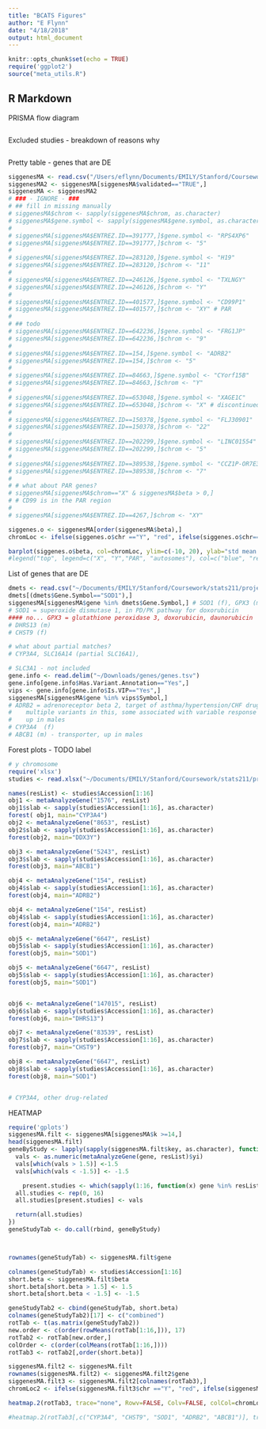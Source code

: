 ```yaml
---
title: "BCATS Figures"
author: "E Flynn"
date: "4/18/2018"
output: html_document
---
```


```r
knitr::opts_chunk$set(echo = TRUE)
require('ggplot2')
source("meta_utils.R")

```

## R Markdown

PRISMA flow diagram
```r

```


Excluded studies - breakdown of reasons why
```r

```


Pretty table - genes that are DE
```r
siggenesMA <- read.csv("/Users/eflynn/Documents/EMILY/Stanford/Coursework/stats211/project/results/sigTabBCATS2.csv")
siggenesMA2 <- siggenesMA[siggenesMA$validated=="TRUE",]
siggenesMA <- siggenesMA2
# ### - IGNORE - ###
# ## fill in missing manually
# siggenesMA$chrom <- sapply(siggenesMA$chrom, as.character)
# siggenesMA$gene.symbol <- sapply(siggenesMA$gene.symbol, as.character)
# 
# siggenesMA[siggenesMA$ENTREZ.ID==391777,]$gene.symbol <- "RPS4XP6"
# siggenesMA[siggenesMA$ENTREZ.ID==391777,]$chrom <- "5"
# 
# siggenesMA[siggenesMA$ENTREZ.ID==283120,]$gene.symbol <- "H19"
# siggenesMA[siggenesMA$ENTREZ.ID==283120,]$chrom <- "11"
# 
# siggenesMA[siggenesMA$ENTREZ.ID==246126,]$gene.symbol <- "TXLNGY"
# siggenesMA[siggenesMA$ENTREZ.ID==246126,]$chrom <- "Y"
# 
# siggenesMA[siggenesMA$ENTREZ.ID==401577,]$gene.symbol <- "CD99P1"
# siggenesMA[siggenesMA$ENTREZ.ID==401577,]$chrom <- "XY" # PAR
# 
# ## todo
# siggenesMA[siggenesMA$ENTREZ.ID==642236,]$gene.symbol <- "FRG1JP"
# siggenesMA[siggenesMA$ENTREZ.ID==642236,]$chrom <- "9"
# 
# siggenesMA[siggenesMA$ENTREZ.ID==154,]$gene.symbol <- "ADRB2"
# siggenesMA[siggenesMA$ENTREZ.ID==154,]$chrom <- "5"
# 
# siggenesMA[siggenesMA$ENTREZ.ID==84663,]$gene.symbol <- "CYorf15B"
# siggenesMA[siggenesMA$ENTREZ.ID==84663,]$chrom <- "Y"
# 
# siggenesMA[siggenesMA$ENTREZ.ID==653048,]$gene.symbol <- "XAGE1C"
# siggenesMA[siggenesMA$ENTREZ.ID==653048,]$chrom <- "X" # discontinued!
# 
# siggenesMA[siggenesMA$ENTREZ.ID==150378,]$gene.symbol <- "FLJ30901"
# siggenesMA[siggenesMA$ENTREZ.ID==150378,]$chrom <- "22"
# 
# siggenesMA[siggenesMA$ENTREZ.ID==202299,]$gene.symbol <- "LINC01554"
# siggenesMA[siggenesMA$ENTREZ.ID==202299,]$chrom <- "5"
# 
# siggenesMA[siggenesMA$ENTREZ.ID==389538,]$gene.symbol <- "CCZ1P-OR7E38P"
# siggenesMA[siggenesMA$ENTREZ.ID==389538,]$chrom <- "7"
# 
# # what about PAR genes?
# siggenesMA[siggenesMA$chrom=="X" & siggenesMA$beta > 0,]
# # CD99 is in the PAR region
# 
# siggenesMA[siggenesMA$ENTREZ.ID==4267,]$chrom <- "XY"

```



```r
siggenes.o <- siggenesMA[order(siggenesMA$beta),]
chromLoc <- ifelse(siggenes.o$chr =="Y", "red", ifelse(siggenes.o$chr=="X","blue", ifelse(siggenes.o$chr=="XY", "purple", "gray")))

barplot(siggenes.o$beta, col=chromLoc, ylim=c(-10, 20), ylab="std mean diff (m - f)")
#legend("top", legend=c("X", "Y","PAR", "autosomes"), col=c("blue", "red", "purple", "gray"), lty=1, cex=0.9, title="chromosome") # bleh legends

```

List of genes that are DE
```r
dmets <- read.csv("~/Documents/EMILY/Stanford/Coursework/stats211/project/dmets.csv", colClasses="character")
dmets[(dmets$Gene.Symbol=="SOD1"),]
siggenesMA[siggenesMA$gene %in% dmets$Gene.Symbol,] # SOD1 (f), GPX3 (m), CYP3A7 (f)
# SOD1 = superoxide dismutase 1, in PD/PK pathway for doxorubicin 
#### no... GPX3 = glutathione peroxidase 3, doxorubicin, daunorubicin
# DHRS13 (m)
# CHST9 (f)

# what about partial matches?
# CYP3A4, SLC16A14 (partial SLC16A1), 

# SLC3A1 - not included
gene.info <- read.delim("~/Downloads/genes/genes.tsv")
gene.info[gene.info$Has.Variant.Annotation=="Yes",]
vips <- gene.info[gene.info$Is.VIP=="Yes",]
siggenesMA[siggenesMA$gene %in% vips$Symbol,] 
# ADRB2 = adrenoreceptor beta 2, target of asthma/hypertension/CHF drugs
#    multiple variants in this, some associated with variable response to drugs
#    up in males
# CYP3A4  (f)
# ABCB1 (m) - transporter, up in males

```


Forest plots
- TODO label
```r
# y chromosome
require('xlsx')
studies <- read.xlsx("~/Documents/EMILY/Stanford/Coursework/stats211/project/LiverMAStudies.xlsx", 1)

names(resList) <- studies$Accession[1:16]
obj1 <- metaAnalyzeGene("1576", resList)
obj1$slab <- sapply(studies$Accession[1:16], as.character)
forest( obj1, main="CYP3A4") 
obj2 <- metaAnalyzeGene("8653", resList)
obj2$slab <- sapply(studies$Accession[1:16], as.character)
forest(obj2, main="DDX3Y")

obj3 <- metaAnalyzeGene("5243", resList)
obj3$slab <- sapply(studies$Accession[1:16], as.character)
forest(obj3, main="ABCB1")

obj4 <- metaAnalyzeGene("154", resList)
obj4$slab <- sapply(studies$Accession[1:16], as.character)
forest(obj4, main="ADRB2")

obj4 <- metaAnalyzeGene("154", resList)
obj4$slab <- sapply(studies$Accession[1:16], as.character)
forest(obj4, main="ADRB2")

obj5 <- metaAnalyzeGene("6647", resList)
obj5$slab <- sapply(studies$Accession[1:16], as.character)
forest(obj5, main="SOD1")

obj5 <- metaAnalyzeGene("6647", resList)
obj5$slab <- sapply(studies$Accession[1:16], as.character)
forest(obj5, main="SOD1")


obj6 <- metaAnalyzeGene("147015", resList)
obj6$slab <- sapply(studies$Accession[1:16], as.character)
forest(obj6, main="DHRS13")

obj7 <- metaAnalyzeGene("83539", resList)
obj7$slab <- sapply(studies$Accession[1:16], as.character)
forest(obj7, main="CHST9")

obj8 <- metaAnalyzeGene("6647", resList)
obj8$slab <- sapply(studies$Accession[1:16], as.character)
forest(obj8, main="SOD1")


# CYP3A4, other drug-related

```


HEATMAP
```r
require('gplots')
siggenesMA.filt <- siggenesMA[siggenesMA$k >=14,]
head(siggenesMA.filt)
geneByStudy <- lapply(sapply(siggenesMA.filt$key, as.character), function(gene){
  vals <- as.numeric(metaAnalyzeGene(gene, resList)$yi)
  vals[which(vals > 1.5)] <-1.5
  vals[which(vals < -1.5)] <- -1.5

    present.studies <- which(sapply(1:16, function(x) gene %in% resList[[x]]$keys))
  all.studies <- rep(0, 16)
  all.studies[present.studies] <- vals

  return(all.studies)
})
geneStudyTab <- do.call(rbind, geneByStudy)



rownames(geneStudyTab) <- siggenesMA.filt$gene

colnames(geneStudyTab) <- studies$Accession[1:16]
short.beta <- siggenesMA.filt$beta
short.beta[short.beta > 1.5] <- 1.5
short.beta[short.beta < -1.5] <- -1.5

geneStudyTab2 <- cbind(geneStudyTab, short.beta)
colnames(geneStudyTab2)[17] <- c("combined")
rotTab <- t(as.matrix(geneStudyTab2))
new.order <- c(order(rowMeans(rotTab[1:16,])), 17)
rotTab2 <- rotTab[new.order,]
colOrder <- c(order(colMeans(rotTab[1:16,])))
rotTab3 <- rotTab2[,order(short.beta)]

siggenesMA.filt2 <- siggenesMA.filt
rownames(siggenesMA.filt2) <- siggenesMA.filt2$gene
siggenesMA.filt3 <- siggenesMA.filt2[colnames(rotTab3),]
chromLoc2 <- ifelse(siggenesMA.filt3$chr =="Y", "red", ifelse(siggenesMA.filt3$chr=="X","blue", ifelse(siggenesMA.filt3$chr=="XY", "purple", "black")))

heatmap.2(rotTab3, trace="none", Rowv=FALSE, Colv=FALSE, colCol=chromLoc2, margins = c(5,9), dendrogram="none") # 25 by 5 works best

#heatmap.2(rotTab3[,c("CYP3A4", "CHST9", "SOD1", "ADRB2", "ABCB1")], trace="none", Rowv=FALSE, Colv=FALSE, margins=c(9,9))

```


